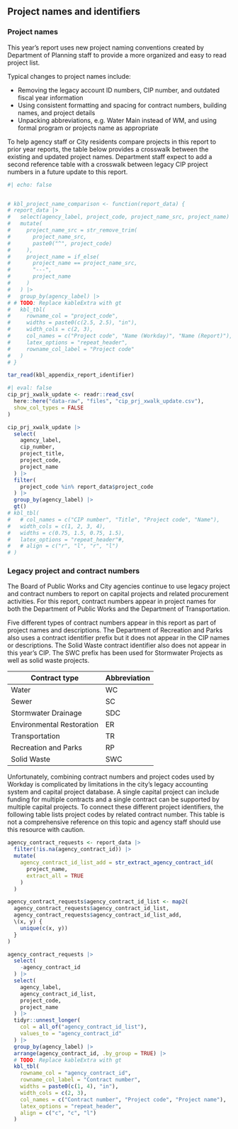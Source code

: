 ## Project names and identifiers

### Project names

This year's report uses new project naming conventions created by Department of Planning staff to provide a more organized and easy to read project list.

Typical changes to project names include:

-   Removing the legacy account ID numbers, CIP number, and outdated fiscal year information
-   Using consistent formatting and spacing for contract numbers, building names, and project details
-   Unpacking abbreviations, e.g. Water Main instead of WM, and using formal program or projects name as appropriate

To help agency staff or City residents compare projects in this report to prior year reports, the table below provides a crosswalk between the existing and updated project names. Department staff expect to add a second reference table with a crosswalk between legacy CIP project numbers in a future update to this report.

```r
#| echo: false


# kbl_project_name_comparison <- function(report_data) {
# report_data |>
#   select(agency_label, project_code, project_name_src, project_name) |>
#   mutate(
#     project_name_src = str_remove_trim(
#       project_name_src,
#       paste0("^", project_code)
#     ),
#     project_name = if_else(
#       project_name == project_name_src,
#       "---",
#       project_name
#     )
#   ) |>
#   group_by(agency_label) |>
# # TODO: Replace kableExtra with gt
#   kbl_tbl(
#     rowname_col = "project_code",
#     widths = paste0(c(2.5, 2.5), "in"),
#     width_cols = c(2, 3),
#     col_names = c("Project code", "Name (Workday)", "Name (Report)"),
#     latex_options = "repeat_header",
#     rowname_col_label = "Project code"
#   )
# }

tar_read(kbl_appendix_report_identifier)
```

<!-- ### CIP numbers -->

<!-- Previously, the Department of Planning maintained a database with a unique CIP (Capital Improvement Program) number for each capital project. The city's accounting system, however, did not use the CIP number as a project account identifier. When Baltimore City migrated accounting records to Workday in 2022 and 2023, agency staff could not automatically match the legacy CIP numbers to new project codes. For this report, Department of Planning staff manually created a crosswalk to match CIP numbers and project codes. -->

```r
#| eval: false
cip_prj_xwalk_update <- readr::read_csv(
  here::here("data-raw", "files", "cip_prj_xwalk_update.csv"),
  show_col_types = FALSE
)

cip_prj_xwalk_update |>
  select(
    agency_label,
    cip_number,
    project_title,
    project_code,
    project_name
  ) |>
  filter(
    project_code %in% report_data$project_code
  ) |>
  group_by(agency_label) |>
  gt()
# kbl_tbl(
#   # col_names = c("CIP number", "Title", "Project code", "Name"),
#   width_cols = c(1, 2, 3, 4),
#   widths = c(0.75, 1.5, 0.75, 1.5),
#   latex_options = "repeat_header"#,
#   # align = c("r", "l", "r", "l")
# )
```

### Legacy project and contract numbers

The Board of Public Works and City agencies continue to use legacy project and contract numbers to report on capital projects and related procurement activities. For this report, contract numbers appear in project names for both the Department of Public Works and the Department of Transportation.

Five different types of contract numbers appear in this report as part of project names and descriptions. The Department of Recreation and Parks also uses a contract identifier prefix but it does not appear in the CIP names or descriptions. The Solid Waste contract identifier also does not appear in this year's CIP. The SWC prefix has been used for Stormwater Projects as well as solid waste projects.

| Contract type             | Abbreviation |
|---------------------------|--------------|
| Water                     | WC           |
| Sewer                     | SC           |
| Stormwater Drainage       | SDC          |
| Environmental Restoration | ER           |
| Transportation            | TR           |
| Recreation and Parks      | RP           |
| Solid Waste               | SWC          |

Unfortunately, combining contract numbers and project codes used by Workday is complicated by limitations in the city's legacy accounting system and capital project database. A single capital project can include funding for multiple contracts and a single contract can be supported by multiple capital projects. To connect these different project identifiers, the following table lists project codes by related contract number. This table is not a comprehensive reference on this topic and agency staff should use this resource with caution.

```r
agency_contract_requests <- report_data |>
  filter(!is.na(agency_contract_id)) |>
  mutate(
    agency_contract_id_list_add = str_extract_agency_contract_id(
      project_name,
      extract_all = TRUE
    )
  )

agency_contract_requests$agency_contract_id_list <- map2(
  agency_contract_requests$agency_contract_id_list,
  agency_contract_requests$agency_contract_id_list_add,
  \(x, y) {
    unique(c(x, y))
  }
)

agency_contract_requests |>
  select(
    -agency_contract_id
  ) |>
  select(
    agency_label,
    agency_contract_id_list,
    project_code,
    project_name
  ) |>
  tidyr::unnest_longer(
    col = all_of("agency_contract_id_list"),
    values_to = "agency_contract_id"
  ) |>
  group_by(agency_label) |>
  arrange(agency_contract_id, .by_group = TRUE) |>
  # TODO: Replace kableExtra with gt
  kbl_tbl(
    rowname_col = "agency_contract_id",
    rowname_col_label = "Contract number",
    widths = paste0(c(1, 4), "in"),
    width_cols = c(2, 3),
    col_names = c("Contract number", "Project code", "Project name"),
    latex_options = "repeat_header",
    align = c("c", "c", "l")
  )
```
